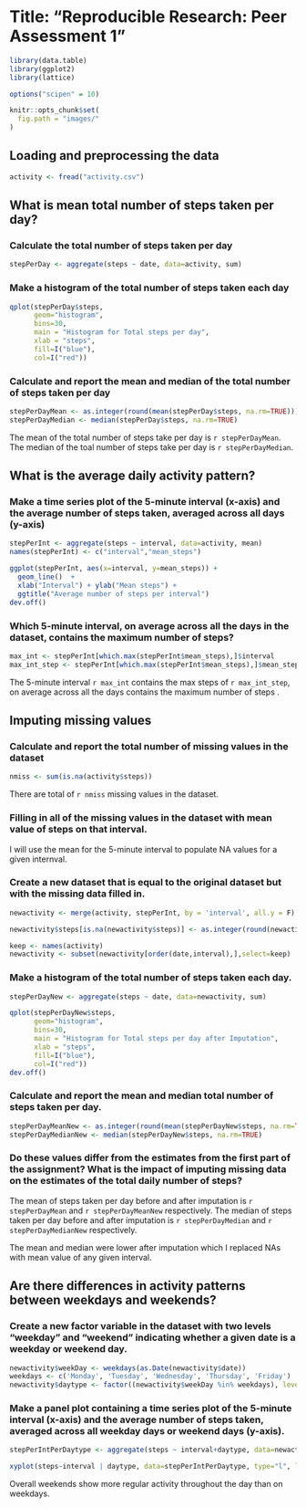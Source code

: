 
# Title: "Reproducible Research: Peer Assessment 1"

```r
library(data.table)
library(ggplot2)
library(lattice)

options("scipen" = 10)

knitr::opts_chunk$set(
  fig.path = "images/"
)
```

## Loading and preprocessing the data
```r
activity <- fread("activity.csv")
```

## What is mean total number of steps taken per day?

### Calculate the total number of steps taken per day
```r
stepPerDay <- aggregate(steps ~ date, data=activity, sum)
```
### Make a histogram of the total number of steps taken each day
```r

qplot(stepPerDay$steps,
      geom="histogram",
      bins=30,  
      main = "Histogram for Total steps per day", 
      xlab = "steps",  
      fill=I("blue"), 
      col=I("red"))
```

### Calculate and report the mean and median of the total number of steps taken per day
```r
stepPerDayMean <- as.integer(round(mean(stepPerDay$steps, na.rm=TRUE)))
stepPerDayMedian <- median(stepPerDay$steps, na.rm=TRUE)
```
The mean of the total number of steps take per day is `r stepPerDayMean`.  
The median of the toal number of steps take per day is `r stepPerDayMedian`.

## What is the average daily activity pattern?  

### Make a time series plot of the 5-minute interval (x-axis) and the average number of steps taken, averaged across all days (y-axis)  
```r

stepPerInt <- aggregate(steps ~ interval, data=activity, mean)
names(stepPerInt) <- c("interval","mean_steps")

ggplot(stepPerInt, aes(x=interval, y=mean_steps)) + 
  geom_line()  + 
  xlab("Interval") + ylab("Mean steps") + 
  ggtitle("Average number of steps per interval")
dev.off()
```
### Which 5-minute interval, on average across all the days in the dataset, contains the maximum number of steps?
```r
max_int <- stepPerInt[which.max(stepPerInt$mean_steps),]$interval
max_int_step <- stepPerInt[which.max(stepPerInt$mean_steps),]$mean_steps
```
The 5-minute interval `r max_int` contains the max steps of `r max_int_step`, on average across all the days contains the maximum number of steps . 

## Imputing missing values

### Calculate and report the total number of missing values in the dataset
```r
nmiss <- sum(is.na(activity$steps)) 
```
There are total of `r nmiss` missing values in the dataset.  

### Filling in all of the missing values in the dataset with mean value of steps on that interval. 
 
I will use the mean for the 5-minute interval to populate NA values for a given internval.

### Create a new dataset that is equal to the original dataset but with the missing data filled in.
```r
newactivity <- merge(activity, stepPerInt, by = 'interval', all.y = F)

newactivity$steps[is.na(newactivity$steps)] <- as.integer(round(newactivity$mean_steps[is.na(newactivity$steps)]))

keep <- names(activity)
newactivity <- subset(newactivity[order(date,interval),],select=keep)
```

### Make a histogram of the total number of steps taken each day. 
```r
stepPerDayNew <- aggregate(steps ~ date, data=newactivity, sum)

qplot(stepPerDayNew$steps,
      geom="histogram",
      bins=30,  
      main = "Histogram for Total steps per day after Imputation", 
      xlab = "steps",  
      fill=I("blue"), 
      col=I("red"))
dev.off()
```
### Calculate and report the mean and median total number of steps taken per day. 
```r
stepPerDayMeanNew <- as.integer(round(mean(stepPerDayNew$steps, na.rm=TRUE)))
stepPerDayMedianNew <- median(stepPerDayNew$steps, na.rm=TRUE)
```

### Do these values differ from the estimates from the first part of the assignment? What is the impact of imputing missing data on the estimates of the total daily number of steps? 

The mean of steps taken per day before and after imputation is `r stepPerDayMean` and `r stepPerDayMeanNew` respectively. The median of steps taken per day before and after imputation is `r stepPerDayMedian` and `r stepPerDayMedianNew` respectively. 

The mean and median were lower after imputation which I replaced NAs with mean value of any given interval. 

## Are there differences in activity patterns between weekdays and weekends?

### Create a new factor variable in the dataset with two levels "weekday" and "weekend" indicating whether a given date is a weekday or weekend day.
```r
newactivity$weekDay <- weekdays(as.Date(newactivity$date))
weekdays <- c('Monday', 'Tuesday', 'Wednesday', 'Thursday', 'Friday')
newactivity$daytype <- factor((newactivity$weekDay %in% weekdays), levels=c(FALSE, TRUE), labels=c('weekend','weekday'))
```
### Make a panel plot containing a time series plot of the 5-minute interval (x-axis) and the average number of steps taken, averaged across all weekday days or weekend days (y-axis). 

```r
stepPerIntPerDaytype <- aggregate(steps ~ interval+daytype, data=newactivity, mean)

xyplot(steps~interval | daytype, data=stepPerIntPerDaytype, type="l", layout=c(1,2))
```

Overall weekends show more regular activity throughout the day than on weekdays.
